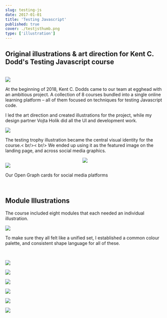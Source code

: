 ```yaml
---
slug: testing-js
date: 2017-01-01
title: 'Testing Javascript'
published: true
cover: ./testjsthumb.png
type: ['illustration']
---
```


<h2>Original illustrations & art direction for Kent C. Dodd's <a noStyle to="https://testingjavascript.com/">Testing Javascript</a> course</h2>

<br />

<ImageGrid>

<Image  src="https://res.cloudinary.com/dg3gyk0gu/image/upload/c_scale,w_391/v1589126580/maggieappleton.com/TestingTrophy_Main.png" />

<p>At the beginning of 2018, Kent C. Dodds came to our team at egghead with an ambitious project. A collection of 8 courses bundled into a single online learning platform – all of them focused on techniques for testing Javascript code. 

I led the art direction and created illustrations for the project, while my design partner <a to="https://vojta.io/">Vojta Holik</a> did all the UI and development work.</p>

</ImageGrid>


<FullWidth height="900px" bgColor="#2F2E37">

<Image src="https://res.cloudinary.com/dg3gyk0gu/image/upload/c_scale,w_830/v1589126594/maggieappleton.com/TestingJSLanding.png" />

<p>The testing trophy illustration became the central visual identity for the course.< br/>< br/>
We ended up using it as the featured image on the landing page, and across social media graphics.</p>

</FullWidth>

<Center>

<Image src="https://res.cloudinary.com/dg3gyk0gu/image/upload/c_scale,w_477/v1589126579/maggieappleton.com/CodeBits_1_2x.png" />

</Center>

<FullWidth height="400px" bgColor="#2F2E37">

<Image src="https://res.cloudinary.com/dg3gyk0gu/image/upload/c_scale,w_750/v1589126581/maggieappleton.com/TestJS_Twitter.png" />

<p>Our Open Graph cards for social media platforms</p>

</FullWidth>

<br />

## Module Illustrations

The course included eight modules that each needed an individual illustration.

![](https://res.cloudinary.com/dg3gyk0gu/image/upload/c_scale,w_650/v1589126582/maggieappleton.com/Courses_Mockup.png)

To make sure they all felt like a unified set, I established a common colour palette, and consistent shape language for all of these.

<br />

<ThreeImageGrid>

![](https://res.cloudinary.com/dg3gyk0gu/image/upload/c_scale,w_260/v1589126559/maggieappleton.com/txmodule3.png)

![](https://res.cloudinary.com/dg3gyk0gu/image/upload//c_scale,w_260/v1589126559/maggieappleton.com/txmodule6.png)

![](https://res.cloudinary.com/dg3gyk0gu/image/upload//c_scale,w_260/v1589126561/maggieappleton.com/txmodule8.png)

![](https://res.cloudinary.com/dg3gyk0gu/image/upload//c_scale,w_260/v1589126559/maggieappleton.com/txmodule1.png)

![](https://res.cloudinary.com/dg3gyk0gu/image/upload//c_scale,w_260/v1589126559/maggieappleton.com/txmodule2.png)

![](https://res.cloudinary.com/dg3gyk0gu/image/upload//c_scale,w_260/v1589126560/maggieappleton.com/txmodule7.png)

</ThreeImageGrid>